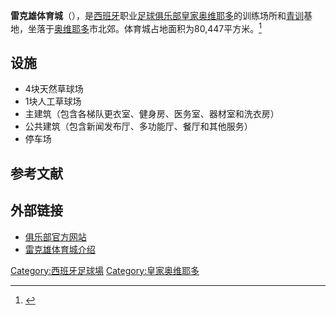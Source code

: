 {{Infobox Venue
| name             = 雷克雄体育城
| image            = [[Image:雷克匈体育城.jpg|250px]]
| image_caption    = 雷克雄体育城的主建筑
| nickname         = 
| location         = [[西班牙|西班牙]][[奥维耶多|奥维耶多]]
| coordinates      = {{coord|43|24|54|N|05|49|27|W|region:ES-M_type:landmark_source:dewiki|display=inline,title}}
| type             = 体育设施
| opened           = 1969
| owner            = [[皇家奥维耶多|皇家奥维耶多]]
| construction_cost= 
| former_names     = 
| website          = http://www.realoviedo.es/
}}

'''雷克雄体育城'''（{{lang-es|'''Ciudad Deportiva El Requexón'''}}），是[[西班牙|西班牙]]职业[[足球俱乐部|足球俱乐部]][[皇家奥维耶多|皇家奥维耶多]]的训练场所和[[青训系统|青训]]基地，坐落于[[奥维耶多|奥维耶多]]市北郊。体育城占地面积为80,447平方米。<ref>{{Cite web |url=http://www.realoviedo.es/cantera/ciudad-deportiva-el-requexon |title=雷克雄体育城在皇家奥维耶多官网的介绍页面 |access-date=2016-11-06 |archive-date=2021-02-25 |archive-url=https://web.archive.org/web/20210225045116/https://www.realoviedo.es/cantera/ciudad-deportiva-el-requexon |dead-url=no }}</ref>

== 设施 ==
* 4块天然草球场
* 1块人工草球场
* 主建筑（包含各梯队更衣室、健身房、医务室、器材室和洗衣房）
* 公共建筑（包含新闻发布厅、多功能厅、餐厅和其他服务）
* 停车场

== 参考文献 ==
{{reflist}}

==外部链接==
*[http://www.realoviedo.es 俱乐部官方网站] {{Wayback|url=http://www.realoviedo.es/ |date=20161029233110 }} {{es icon}}
*[http://www.realoviedo.es/cantera/ciudad-deportiva-el-requexon 雷克雄体育城介绍] {{Wayback|url=http://www.realoviedo.es/cantera/ciudad-deportiva-el-requexon |date=20210225045116 }} {{es icon}}

{{皇家奥维耶多}}

[[Category:西班牙足球場|Category:西班牙足球場]]
[[Category:皇家奥维耶多|Category:皇家奥维耶多]]